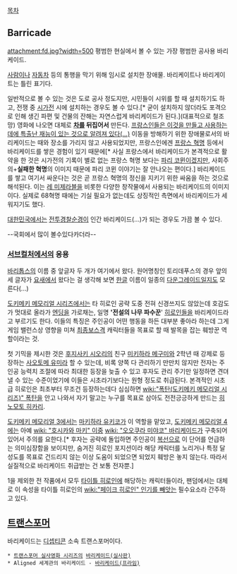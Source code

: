 [[목차]]

== Barricade ==
attachment:fd.jpg?width=500
평범한 현실에서 볼 수 있는 가장 평범한 공사용 바리케이드.

[[사람]]이나 [[자동차]] 등의 통행을 막기 위해 임시로 설치한 장애물. 바리케이트나 바리게이트는 틀린 표기다.

일반적으로 볼 수 있는 것은 도로 공사 정도지만, 시민들이 시위를 할 때 설치하기도 하고, 전쟁 중 [[시가전]] 시에 설치하는 경우도 볼 수 있다.[* 굳이 설치하지 않더라도 포격으로 인해 생긴 파편 및 건물의 잔해는 자연스럽게 바리케이드가 된다.](대표적으로 철조망) 영화에 나오면 대체로 '''[[차]]를 뒤집어서''' 만든다.
[[마지노선|프랑스인들은 이것을 만들고 사용하는 데에 특출난 재능이 있는 것으로 알려져 있다(…)]] 이동을 방해하기 위한 장애물로서의 바리케이드는 때와 장소를 가리지 않고 사용되었지만, 프랑스인에겐 [[프랑스 혁명]] 등에서 바리케이드를 쌓은 경험이 있기 때문에[* 사실 프랑스에서 바리케이드가 본격적으로 활약을 한 것은 시가전의 기록이 별로 없는 프랑스 혁명 보다는 [[파리 코뮌]]이겠지만, 사회주의+'''실패한 혁명'''의 이미지 때문에 파리 코뮌 이야기는 잘 안나오는 편이다.] 바리케이드를 쌓고 여기서 싸운다는 것은 곧 프랑스 혁명의 정신을 지키기 위한 싸움을 하는 것으로 해석된다. 이는 [[레 미제라블]]을 비롯한 다양한 창작물에서 사용되는 바리케이드의 이미지이다. 실제로 68혁명 때에는 기실 필요가 없는데도 상징적인 측면에서 바리케이드가 세워지기도 했다.

[[대한민국]]에서는 [[전투경찰순경]]이 인간 바리케이드(…)가 되는 경우도 가끔 볼 수 있다.

--국회에서 많이 볼수있다카더라--
=== [[서브컬처]]에서의 응용 ===
[[바리톱스]]의 이름 중 앞글자 두 개가 여기에서 왔다. 원어명칭인 토리데푸스의 경우 앞의 세 글자가 [[요새]]에서 왔다는 걸 생각해 보면 [[한글]] 이름이 일종의 [[다운그레이드]]일지도 모른다(...)

[[도키메키 메모리얼 시리즈]]에서는 타 히로인 공략 도중 전혀 신경쓰지도 않았는데 호감도가 멋대로 올라가 [[엔딩]]을 가로채는, 일명 ''''전설의 나무 파수꾼'''' [[히로인]]들을 바리케이드라고 부르기도 한다. 이들의 특징은 주인공이 어떤 행동을 하든 대부분 좋아라 하는데 그게 게임 밸런스상 영향을 미쳐 [[최종보스]]격 캐릭터들을 목표로 할 때 발목을 잡는 훼방꾼 역할이라는 것.

첫 기믹을 제시한 것은 [[후지사키 시오리]]의 친구 [[미키하라 메구미]]와 2학년 때 강제로 등장하는 [[사오토메 유미]]라 할 수 있는데, 비록 양쪽 다 관리하기 만만치 않지만 전자는 주인공 능력치 조절에 따라 최대한 등장을 늦출 수 있고 후자도 관리 주기만 일정하면 견뎌낼 수 있는 수준이었기에 이들은 시초라기보다는 원형 정도로 취급된다. 본격적인 시초급 히로인은 최초부터 무조건 등장하는데다 심심하면 [[wiki:"폭탄(도키메키 메모리얼 시리즈)" 폭탄]]을 안고 나와서 자기 말고는 누구를 목표로 삼아도 전전긍긍하게 만드는 [[히노모토 히카리]].

[[도키메키 메모리얼 3]]에서는 [[마키하라 유키코]]가 이 역할을 맡았고, [[도키메키 메모리얼 4]]에는 아예 [[wiki: "호시카와 마키" 이중]] [[wiki: "오오쿠라 미야코" 바리케이드]]가 구축되어 있어서 주의를 요한다.[* 후자는 공략에 돌입하면 주인공이 [[복선]]으로 이 단어를 언급하는 의미심장함을 보이지만, 숨겨진 히로인 포지션이라 해당 캐릭터를 노리거나 특정 달성도를 목표로 건드리지 않는 이상 도움이 되었으면 되었지 훼방은 놓지 않는다. 따라서 실질적으로 바리케이드 취급받는 건 보통 전자뿐.]

1을 제외한 전 작품에서 모두 [[타이틀 히로인]]에 해당하는 캐릭터들이라, 팬덤에서는 대체로 이 속성을 타이틀 히로인의 [[wiki:"페이크 히로인" 인기를 빼앗는]] 필수요소라 간주하고 있다.       

== [[트랜스포머]] ==
바리케이드는 [[디셉티콘]] 소속 트랜스포머이다.
 * [[트랜스포머 실사영화 시리즈]]의 [[바리케이드(실사판)]]
 * Aligned 세계관의 바리케이드 - [[바리케이드(프라임)]]
 

